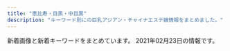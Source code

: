 ```yaml
---
title: "恵比寿・目黒・中目黒"
description: "キーワード別にの巨乳アジアン・チャイナエステ嬢情報をまとめました。"
---
```


新着画像と新着キーワードをまとめています。
2021年02月23日の情報です。

<DmmAffiliateIns />
<KeywordTable
  shops={
    [
    {
        "name": "With you\u30fb\u30a6\u30a3\u30ba\u30e6\u30fc",
        "station": "JR\u76ee\u9ed2\u99c5\u6771\u53e3",
        "keywords": {
            "C": 35,
            "D": 19
        },
        "img_links": [
            "http://with-you.tyo.cm/photos/sites/6/2019/11/2019110108001772.jpg",
            "http://with-you.tyo.cm/photos/sites/6/2019/11/2019110107573374.jpg",
            "http://with-you.tyo.cm/photos/sites/6/2019/12/2019121017051597.jpg",
            "http://with-you.tyo.cm/photos/sites/6/2020/09/2020092511214697.jpg",
            "http://with-you.tyo.cm/photos/sites/6/2019/11/2019112517122617.jpg",
            "http://hanamizuki2.a1.ies.bz/upload/sites/6/2021/02/2021022216380216.jpg",
            "http://with-you.tyo.cm/photos/sites/6/2019/11/2019110606012817.jpg",
            "http://with-you.tyo.cm/photos/sites/6/2019/11/2019112517121980.jpg",
            "http://with-you.tyo.cm/photos/sites/6/2019/11/2019110108002447.jpg",
            "http://with-you.tyo.cm/photos/sites/6/2019/11/2019112214503286.jpg",
            "http://with-you.tyo.cm/photos/sites/6/2019/02/2019021818395644.jpg",
            "http://with-you.tyo.cm/images/s_staff.jpg",
            "http://with-you.tyo.cm/images/s_link.jpg",
            "http://with-you.tyo.cm/photos/sites/6/2019/03/2019030615474648.jpg",
            "http://with-you.tyo.cm/photos/sites/6/2019/06/2019060510455732.jpg",
            "http://with-you.tyo.cm/images/top.png",
            "http://with-you.tyo.cm/photos/sites/6/2021/02/2021022216380216.jpg",
            "http://with-you.tyo.cm/photos/sites/6/2019/11/2019112916080552.jpg",
            "http://with-you.tyo.cm/photos/sites/6/2019/12/2019121914290846.jpg",
            "http://with-you.tyo.cm/photos/sites/6/2019/02/2019021818404723.jpg",
            "http://with-you.tyo.cm/photos/sites/6/2019/11/2019111915264240.jpg",
            "http://with-you.tyo.cm/photos/sites/6/2019/11/2019110806175615.jpg",
            "http://with-you.tyo.cm/photos/sites/6/2019/11/2019112916075124.jpg",
            "http://with-you.tyo.cm/photos/sites/6/2020/03/2020032714573892.jpg",
            "http://with-you.tyo.cm/photos/sites/6/2019/02/2019021816145119.jpg",
            "http://with-you.tyo.cm/photos/sites/6/2020/03/2020032714542799.jpg",
            "http://with-you.tyo.cm/photos/sites/6/2020/06/2020061515330329.jpg",
            "http://with-you.tyo.cm/images/s_pick.jpg",
            "http://with-you.tyo.cm/photos/sites/6/2019/11/2019110107572662.jpg",
            "http://with-you.tyo.cm/photos/sites/6/2019/10/2019102716505124.jpg",
            "http://with-you.tyo.cm/photos/sites/6/2019/02/2019021816155116.jpg",
            "http://with-you.tyo.cm/photos/sites/6/2020/06/2020061515324852.jpg",
            "http://with-you.tyo.cm/photos/sites/6/2019/12/2019121017051599.jpg",
            "http://with-you.tyo.cm/photos/sites/6/2019/11/2019112214502832.jpg",
            "http://with-you.tyo.cm/images/s_recuit.jpg",
            "http://with-you.tyo.cm/images/s_news.jpg",
            "http://with-you.tyo.cm/photos/sites/6/2019/11/2019112916075813.jpg",
            "http://with-you.tyo.cm/photos/sites/6/2019/11/2019110806175734.jpg",
            "http://with-you.tyo.cm/photos/sites/6/2019/12/2019121914290210.jpg",
            "http://with-you.tyo.cm/photos/sites/6/2019/10/2019102716505281.jpg",
            "http://with-you.tyo.cm/photos/sites/6/2019/11/2019111915264046.jpg"
        ],
        "url": "http://with-you.tyo.cm"
    },
    {
        "url": "http://victoria.tyo.cm/",
        "img_links": [
            "http://victoria.tyo.cm/photos/sites/13/2019/06/2019061005275095.jpg",
            "http://victoria.tyo.cm/photos/sites/13/2020/02/2020021307433041.jpg",
            "http://victoria.tyo.cm/photos/sites/13/2018/12/2018121502493814.jpg",
            "http://victoria.tyo.cm/photos/sites/13/2021/02/2021021509575615.jpg",
            "http://victoria.tyo.cm/photos/sites/13/2019/10/2019100904082968.jpg",
            "http://victoria.tyo.cm/images/room3.jpg",
            "http://victoria.tyo.cm/photos/sites/13/2019/12/2019120904521188.jpg",
            "http://victoria.tyo.cm/photos/sites/13/2019/05/201905100639429.jpg",
            "http://victoria.tyo.cm/photos/sites/13/2019/02/2019022703022355.jpg",
            "http://victoria.tyo.cm/photos/sites/13/2019/01/2019012509505197.jpg",
            "http://victoria.tyo.cm/photos/sites/13/2019/01/2019012509534353.jpg",
            "http://victoria.tyo.cm/images/mobile.jpg",
            "http://victoria.tyo.cm/photos/sites/13/2018/12/2018122701570616.jpg",
            "http://victoria.tyo.cm/photos/sites/13/2019/12/2019120406433710.jpg",
            "http://victoria.tyo.cm/images/room2.jpg",
            "http://victoria.tyo.cm/photos/sites/13/2019/12/2019120904521737.jpg",
            "http://victoria.tyo.cm/photos/sites/13/2020/01/2020011104241542.jpg",
            "http://victoria.tyo.cm/photos/sites/13/2019/04/2019040304024424.jpg",
            "http://victoria.tyo.cm/photos/sites/13/2019/01/2019010506292922.jpg",
            "http://victoria.tyo.cm/photos/sites/13/2018/12/2018122904422525.jpg",
            "http://victoria.tyo.cm/photos/sites/13/2020/01/2020011205500461.jpg",
            "http://victoria.tyo.cm/photos/sites/13/2018/12/2018121502493847.jpg",
            "http://victoria.tyo.cm/photos/sites/13/2019/01/2019012108071242.jpg",
            "http://victoria.tyo.cm/photos/sites/13/2019/01/2019011103510521.jpg",
            "https://www.a-side.com/ad/koko/include/banner/koko_125x125.png",
            "http://victoria.tyo.cm/images/s_staff.png",
            "http://victoria.tyo.cm/photos/sites/13/2019/12/2019120106181894.jpg",
            "http://victoria.tyo.cm/images/news.jpg",
            "http://victoria.tyo.cm/photos/sites/13/2020/02/2020020104570910.jpg",
            "http://victoria.tyo.cm/images/pick.jpg",
            "http://victoria.tyo.cm/photos/sites/13/2018/12/2018122701570643.jpg",
            "http://victoria.tyo.cm/photos/sites/13/2018/12/2018121502493879.jpg",
            "http://victoria.tyo.cm/photos/sites/13/2019/10/2019101403232834.jpg",
            "http://victoria.tyo.cm/photos/sites/13/2019/08/2019080607062415.jpg",
            "http://victoria.tyo.cm/images/room1.jpg",
            "http://victoria.tyo.cm/photos/sites/13/2020/03/2020031904101259.jpg",
            "http://victoria.tyo.cm/photos/sites/13/2019/04/2019041807165826.jpg",
            "http://victoria.tyo.cm/photos/sites/13/2019/10/2019100904083557.jpg",
            "http://victoria.tyo.cm/images/top.jpg",
            "http://victoria.tyo.cm/photos/sites/13/2018/12/2018122904411765.jpg",
            "http://victoria.tyo.cm/photos/sites/13/2020/01/2020012005552181.jpg",
            "http://victoria.tyo.cm/photos/sites/13/2019/01/2019010506293526.jpg",
            "http://victoria.tyo.cm/photos/sites/13/2019/02/2019021206543056.jpg",
            "http://victoria.tyo.cm/photos/sites/13/2020/02/202002030340133.jpg",
            "http://victoria.tyo.cm/photos/sites/13/2020/01/2020012005552622.jpg",
            "http://victoria.tyo.cm/images/room4.jpg",
            "http://victoria.tyo.cm/photos/sites/13/2018/12/2018121502493953.jpg",
            "http://victoria.tyo.cm/photos/sites/13/2020/10/2020100803550565.jpg",
            "http://victoria.tyo.cm/photos/sites/13/2019/02/2019021407162693.jpg",
            "http://victoria.tyo.cm/photos/sites/13/2019/07/2019070206503156.jpg",
            "http://victoria.tyo.cm/images/face.jpg"
        ],
        "station": "JR\u76ee\u9ed2\u99c5\u6771\u53e3",
        "name": "Victoria\u30fb\u30d3\u30af\u30c8\u30ea\u30a2",
        "keywords": {
            "82": 2,
            "85": 8,
            "G": 1,
            "D": 20,
            "E": 3,
            "93": 1,
            "F": 1,
            "86": 9,
            "83": 8,
            "87": 4,
            "89": 1,
            "C": 8
        }
    },
    {
        "station": "\u897f\u5c0f\u5c71\u99c5",
        "url": "http://www.oasis.esjoho.com/",
        "img_links": [
            "http://www.oasis.esjoho.com/files/005.jpg",
            "http://www.oasis.esjoho.com/files/002.jpg",
            "http://www.oasis.esjoho.com/img/ttl_info.png",
            "http://www.oasis.esjoho.com/img/pickup.jpg",
            "http://www.oasis.esjoho.com/img/btn_side_mobile.jpg",
            "http://www.oasis.esjoho.com/img/btn_blog.png",
            "http://www.oasis.esjoho.com/files/005-02.jpg",
            "http://www.oasis.esjoho.com/files/002-02.jpg",
            "http://www.oasis.esjoho.com/img/goback.jpg",
            "http://www.oasis.esjoho.com/files/001.jpg",
            "http://www.oasis.esjoho.com/files/004.jpg",
            "http://www.oasis.esjoho.com/img/tel.png",
            "http://www.oasis.esjoho.com/files/001-02.jpg",
            "http://www.oasis.esjoho.com/files/004-02.jpg",
            "http://www.oasis.esjoho.com/img/ttl_news.png"
        ],
        "keywords": {
            "C": 14,
            "85": 2,
            "87": 4,
            "D": 6,
            "86": 2
        },
        "name": "\u7652\u3057\u5bb6"
    },
    {
        "name": "Angel-\u30a8\u30f3\u30b8\u30a7\u30eb-",
        "img_links": [
            "http://angel.jpn.cm/photos/sites/3/2020/06/2020061515170635.jpg",
            "http://angel.jpn.cm/photos/sites/3/2016/10/staff41.jpg",
            "http://angel.jpn.cm/photos/sites/3/2016/08/staff2a.jpg",
            "http://angel.jpn.cm/images/room6.jpg",
            "http://angel.jpn.cm/images/room3.jpg",
            "http://angel.jpn.cm/photos/sites/3/2016/08/staff14.jpg",
            "http://angel.jpn.cm/photos/sites/3/2016/08/staff8.jpg",
            "http://angel.jpn.cm/images/s_staff.png",
            "http://angel.jpn.cm/photos/sites/3/2016/08/staff24.jpg",
            "http://angel.jpn.cm/images/top02.jpg",
            "http://angel.jpn.cm/photos/sites/3/2016/08/staff23.jpg",
            "http://angel.jpn.cm/photos/sites/3/2016/08/staff25.jpg",
            "http://angel.jpn.cm/photos/sites/3/2016/08/staff11.jpg",
            "http://angel.jpn.cm/images/s_pick.png",
            "http://angel.jpn.cm/photos/sites/3/2016/08/staff37.jpg",
            "http://angel2.a1.ies.bz/upload/sites/3/2021/02/2021021714005240.jpg",
            "http://angel.jpn.cm/photos/sites/3/2016/09/72670992207769698.jpg",
            "http://angel.jpn.cm/photos/sites/3/2019/11/2019111814073465.jpg",
            "http://angel.jpn.cm/photos/sites/3/2018/06/2018061601280970.jpg",
            "http://angel.jpn.cm/images/s_news.png",
            "http://angel.jpn.cm/photos/sites/3/2016/08/staff7.jpg",
            "http://angel.jpn.cm/photos/sites/3/2018/06/2018061601280885.jpg",
            "http://angel.jpn.cm/photos/sites/3/2018/11/201811011331167.jpg",
            "http://angel.jpn.cm/photos/sites/3/2016/08/staff36g.jpg",
            "http://angel.jpn.cm/photos/sites/3/2016/10/staff01a.jpg",
            "http://angel.jpn.cm/images/room5.jpg",
            "http://angel.jpn.cm/photos/sites/3/2018/09/2018091001155585.jpg",
            "http://angel.jpn.cm/photos/sites/3/2016/08/staff4a.jpg",
            "http://angel.jpn.cm/photos/sites/3/2016/08/staff38.jpg",
            "http://angel.jpn.cm/images/girl-z2.jpg",
            "http://angel.jpn.cm/photos/sites/3/2017/12/201712270537317.jpg",
            "http://angel.jpn.cm/photos/sites/3/2018/06/2018061505064271.jpg",
            "http://angel.jpn.cm/photos/sites/3/2016/08/staff35.jpg",
            "http://angel.jpn.cm/photos/sites/3/2016/08/staff29.jpg",
            "http://angel.jpn.cm/photos/sites/3/2016/08/staff14a.jpg",
            "http://angel.jpn.cm/photos/sites/3/2016/08/staff2.jpg",
            "http://angel.jpn.cm/photos/sites/3/2017/04/1.jpg",
            "http://angel.jpn.cm/photos/sites/3/2016/08/staff22.jpg",
            "http://angel.jpn.cm/photos/sites/3/2016/09/staff40.jpg",
            "http://angel.jpn.cm/photos/sites/3/2021/02/2021021714005240.jpg",
            "http://cdn.dino-es.com/images/logo/150x40DinoEs.png",
            "http://angel.jpn.cm/photos/sites/3/2018/06/2018061505064251.jpg",
            "http://angel.jpn.cm/photos/sites/3/2019/11/201911181407260.jpg",
            "http://angel.jpn.cm/photos/sites/3/2019/12/2019122718552430.jpg",
            "http://angel.jpn.cm/photos/sites/3/2016/08/staff3.jpg",
            "http://angel.jpn.cm/photos/sites/3/2017/11/201711280608539.jpg",
            "http://angel.jpn.cm/images/mobile.jpg",
            "http://angel.jpn.cm/images/top01.jpg",
            "http://angel.jpn.cm/photos/sites/3/2019/06/2019060510404179.jpg",
            "http://angel.jpn.cm/photos/sites/3/2016/08/staff39a.jpg",
            "http://angel.jpn.cm/photos/sites/3/2020/09/2020092511154515.jpg",
            "http://angel.jpn.cm/photos/sites/3/2016/10/staff01.jpg",
            "http://angel.jpn.cm/images/girl-z1.jpg",
            "http://angel.jpn.cm/images/room1.jpg",
            "http://angel.jpn.cm/photos/sites/3/2016/08/staff28a.jpg",
            "http://angel.jpn.cm/photos/sites/3/2017/01/1.jpg",
            "http://angel.jpn.cm/photos/sites/3/2016/08/staff23a.jpg",
            "http://angel.jpn.cm/photos/sites/3/2019/12/2019122718552413.jpg",
            "http://angel.jpn.cm/photos/sites/3/2016/08/staff22a.jpg",
            "http://angel.jpn.cm/images/s_mobile.png",
            "http://angel.jpn.cm/photos/sites/3/2016/09/staff40a.jpg",
            "http://angel.jpn.cm/photos/sites/3/2017/05/8.jpg",
            "http://angel.jpn.cm/photos/sites/3/2016/08/staff39.jpg",
            "http://angel.jpn.cm/photos/sites/3/2019/07/2019071213431954.jpg",
            "http://angel.jpn.cm/photos/sites/3/2016/08/staff29a.jpg",
            "http://angel.jpn.cm/photos/sites/3/2019/12/2019122718552333.jpg",
            "http://angel.jpn.cm/photos/sites/3/2018/06/2018062105525655.jpg",
            "http://angel.jpn.cm/photos/sites/3/2016/08/staff36h.jpg",
            "http://angel.jpn.cm/photos/sites/3/2016/08/staff24a.jpg",
            "http://angel.jpn.cm/photos/sites/3/2017/11/2017112010234266.jpg",
            "http://angel.jpn.cm/images/info.jpg",
            "http://angel.jpn.cm/photos/sites/3/2019/06/201906051042276.jpg",
            "http://angel.jpn.cm/images/s_link.png",
            "http://angel.jpn.cm/photos/sites/3/2017/12/2017122705371661.jpg",
            "http://angel.jpn.cm/images/room2.jpg",
            "http://angel.jpn.cm/photos/sites/3/2016/08/staff28.jpg",
            "http://angel.jpn.cm/photos/sites/3/2016/08/staff21.jpg",
            "http://angel.jpn.cm/images/room4.jpg",
            "http://angel.jpn.cm/photos/sites/3/2016/08/staff4.jpg",
            "http://angel.jpn.cm/images/nbj3.jpg",
            "http://angel.jpn.cm/photos/sites/3/2019/10/2019100910242499.jpg",
            "http://angel.jpn.cm/photos/sites/3/2017/03/2.jpg",
            "http://angel.jpn.cm/photos/sites/3/2016/08/staff5.jpg",
            "http://angel.jpn.cm/images/room7.jpg",
            "http://angel.jpn.cm/photos/sites/3/2019/07/2019071016030711.jpg"
        ],
        "keywords": {
            "C": 42,
            "85": 6,
            "E": 3,
            "88": 2,
            "84": 1,
            "89": 3,
            "D": 28,
            "86": 9,
            "F": 1,
            "87": 4
        },
        "station": "JR\u76ee\u9ed2\u99c5\u6771\u53e3",
        "url": "http://angel.jpn.cm/"
    },
    {
        "name": "\u6d77\u8cca\u8239",
        "img_links": [
            "http://kaizokusen.jpn.mn/photos/sites/31/2020/02/202002070127147.jpg",
            "http://kaizokusen.jpn.mn/photos/sites/31/2019/01/201901130238317.jpg",
            "http://kaizokusen.jpn.mn/images/s_contact.jpg",
            "http://kaizokusen.jpn.mn/photos/sites/31/2019/06/2019060402255271.jpg",
            "http://kaizokusen.jpn.mn/images/news_bj3.jpg",
            "http://kaizokusen.jpn.mn/photos/sites/31/2019/03/2019032710574970.jpg",
            "http://kaizokusen.jpn.mn/photos/sites/31/2020/12/2020120801390122.jpg",
            "http://kaizokusen.jpn.mn/photos/sites/31/2020/03/2020031402334084.jpg",
            "http://kaizokusen.jpn.mn/images/mobile.jpg",
            "http://kaizokusen.jpn.mn/photos/sites/31/2020/02/2020022107354732.jpg",
            "http://kaizokusen.jpn.mn/photos/sites/31/2019/09/2019092905302643.jpg",
            "http://kaizokusen.jpn.mn/photos/sites/31/2020/08/2020082411195272.jpg",
            "http://kaizokusen.jpn.mn/photos/sites/31/2019/03/2019032601332117.jpg",
            "http://kaizokusen.jpn.mn/photos/sites/31/2019/02/2019022801560094.jpg",
            "http://kaizokusen.jpn.mn/images/s_pick.png",
            "http://kaizokusen.jpn.mn/images/news_bj1.jpg",
            "http://kaizokusen.jpn.mn/photos/sites/31/2020/04/2020042207290081.jpg",
            "http://kaizokusen.jpn.mn/photos/sites/31/2019/12/2019122806012497.jpg",
            "http://kaizokusen.jpn.mn/photos/sites/31/2019/11/2019111401215721.jpg",
            "http://kaizokusen.jpn.mn/photos/sites/31/2020/06/2020062208015349.jpg",
            "http://kaizokusen.jpn.mn/photos/sites/31/2019/01/2019012803255272.jpg",
            "http://kaizokusen.jpn.mn/images/news03.jpg",
            "http://kaizokusen.jpn.mn/photos/sites/31/2020/06/2020061302013959.jpg",
            "http://kaizokusen.jpn.mn/photos/sites/31/2018/07/2018070912312985.jpg",
            "http://kaizokusen.jpn.mn/photos/sites/31/2018/12/2018122706404758.jpg",
            "http://kaizokusen.jpn.mn/photos/sites/31/2019/09/2019091102140786.jpg",
            "http://kaizokusen.jpn.mn/photos/sites/31/2019/05/2019051702252726.jpg",
            "http://kaizokusen.jpn.mn/images/s_news.jpg",
            "http://kaizokusen.jpn.mn/photos/sites/31/2019/02/2019021410470448.jpg",
            "http://kaizokusen.jpn.mn/photos/sites/31/2020/01/2020011609085443.jpg",
            "http://kaizokusen.jpn.mn/photos/sites/31/2019/11/2019112102290816.jpg",
            "http://kaizokusen.jpn.mn/images/end.png",
            "http://kaizokusen.jpn.mn/photos/sites/31/2018/12/2018121710580889.jpg",
            "http://kaizokusen.jpn.mn/photos/sites/31/2020/06/2020060409294464.jpg",
            "http://kaizokusen.jpn.mn/photos/sites/31/2020/05/2020051510144982.jpg",
            "http://kaizokusen.jpn.mn/photos/sites/31/2019/04/2019040301572848.jpg",
            "http://kaizokusen.jpn.mn/photos/sites/31/2020/01/2020010602051995.jpg",
            "http://kaizokusen.jpn.mn/images/s_link.png",
            "http://kaizokusen.jpn.mn/photos/sites/31/2019/06/2019061406003081.jpg",
            "http://kaizokusen.jpn.mn/photos/sites/31/2019/06/2019060402255852.jpg",
            "http://kaizokusen.jpn.mn/photos/sites/31/2020/11/2020112103070699.jpg",
            "http://kaizokusen.jpn.mn/photos/sites/31/2019/11/2019111410352979.jpg",
            "http://kaizokusen.jpn.mn/images/news04.jpg",
            "http://kaizokusen.jpn.mn/photos/sites/31/2020/08/2020080301195061.jpg",
            "http://kaizokusen.jpn.mn/photos/sites/31/2020/06/2020061305220545.jpg",
            "http://kaizokusen.jpn.mn/images/headline.jpg",
            "http://kaizokusen.jpn.mn/photos/sites/31/2019/12/2019121904244431.jpg",
            "http://kaizokusen.jpn.mn/photos/sites/31/2020/03/2020030801205388.jpg",
            "http://kaizokusen.jpn.mn/images/s_staff.png",
            "http://kaizokusen.jpn.mn/photos/sites/31/2019/01/2019010309225534.jpg",
            "http://kaizokusen.jpn.mn/photos/sites/31/2019/12/201912200917482.jpg",
            "http://kaizokusen.jpn.mn/images/top.jpg"
        ],
        "station": "\u4e2d\u76ee\u9ed2\u99c5\u5357\u6539\u672d\u897f\u53e3",
        "url": "http://kaizokusen.jpn.mn/",
        "keywords": {
            "83": 9,
            "85": 26,
            "86": 24,
            "87": 34,
            "E": 30,
            "D": 71,
            "88": 10,
            "84": 2,
            "C": 45
        }
    },
    {
        "keywords": {
            "83": 7,
            "C": 7,
            "85": 7,
            "D": 19,
            "E": 5,
            "86": 17
        },
        "station": "JR\u6075\u6bd4\u5bff\u99c5\u897f\u53e3",
        "url": "http://hi-msg.com/tonton/",
        "img_links": [
            "http://hi-msg.com/tonton/images/an_4_01.jpg",
            "http://hi-msg.com/tonton/images/an_6_01.jpg",
            "http://hi-msg.com/tonton/images/slider/slide3s.png",
            "http://hi-msg.com/tonton/images/slider/slide3.png",
            "http://hi-msg.com/tonton/images/eve1.png",
            "http://hi-msg.com/tonton/images/staff_images/st3.jpg",
            "http://hi-msg.com/tonton/images/an_6_02.jpg",
            "http://hi-msg.com/tonton/images/an_5_02.jpg",
            "http://hi-msg.com/tonton/images/slider/slide2s.png",
            "http://hi-msg.com/tonton/images/an_4_02.jpg",
            "http://hi-msg.com/tonton/images/an_2_01.jpg",
            "http://hi-msg.com/tonton/images/sys1.jpg",
            "http://hi-msg.com/tonton/images/an_3_01.jpg",
            "http://hi-msg.com/tonton/images/r3.jpg",
            "http://hi-msg.com/tonton/images/an_1_01.jpg",
            "http://hi-msg.com/tonton/images/r2.jpg",
            "http://hi-msg.com/tonton/images/an_1_02.jpg",
            "http://hi-msg.com/tonton/images/staff_images/sl.png",
            "http://hi-msg.com/tonton/images/staff_images/st2.jpg",
            "http://hi-msg.com/tonton/images/staff_images/st5.jpg",
            "http://hi-msg.com/tonton/images/an_2_02.jpg",
            "http://hi-msg.com/tonton/images/r4.jpg",
            "http://hi-msg.com/tonton/images/index-2.jpg",
            "http://hi-msg.com/tonton/images/slider/slide2.png",
            "http://hi-msg.com/tonton/images/index_01.jpg",
            "http://hi-msg.com/tonton/images/staff_images/st1.jpg",
            "http://hi-msg.com/tonton/images/index-1.jpg",
            "http://hi-msg.com/tonton/images/slider/slide1.png",
            "http://hi-msg.com/tonton/images/r1.jpg",
            "http://hi-msg.com/tonton/images/staff_images/st4.jpg",
            "http://hi-msg.com/tonton/images/qr.jpg",
            "http://hi-msg.com/tonton/images/an_3_02.jpg",
            "http://hi-msg.com/tonton/images/an_5_01.jpg",
            "http://hi-msg.com/tonton/images/fbb.jpg",
            "http://hi-msg.com/tonton/images/slider/slide1s.png"
        ],
        "name": "\u30c8\u30f3\u30c8\u30f3"
    },
    {
        "img_links": [
            "http://kintsuki.este88.com/gals/rei1.jpg",
            "http://kintsuki.este88.com/gals/kaori1.jpg",
            "http://kintsuki.este88.com/images/r01.jpg",
            "http://kintsuki.este88.com/gals/koyuki1.jpg",
            "http://kintsuki.este88.com/images/r02.jpg",
            "http://kintsuki.este88.com/gals/rina1.jpg",
            "http://kintsuki.este88.com/gals/yuyu1.jpg",
            "http://kintsuki.este88.com/images/r04.jpg",
            "http://kintsuki.este88.com/gals/kixyoko1.jpg",
            "http://kintsuki.este88.com/gals/mika1.jpg",
            "http://kintsuki.este88.com/images/ph1.jpg",
            "http://kintsuki.este88.com/gals/momo1.jpg",
            "http://kintsuki.este88.com/gals/kana1.jpg"
        ],
        "station": "JR\u76ee\u9ed2\u99c5\u6771\u53e3",
        "url": "http://kintsuki.este88.com/",
        "keywords": {},
        "name": "\u91d1\u306e\u6708"
    },
    {
        "url": "http://relacute.tyo.cm/",
        "img_links": [],
        "name": "RelaCute \u30ea\u30e9\u30ad\u30e5\u30fc\u30c8",
        "keywords": {},
        "station": "JR\u76ee\u9ed2\u99c5\u6771\u53e3"
    },
    {
        "station": "JR\u76ee\u9ed2\u99c5\u6771\u53e3",
        "keywords": {},
        "img_links": [
            "http://meguro-babel.com/topics/img/156-1.jpg",
            "http://meguro-babel.com/topics/img/155-1.jpg",
            "http://meguro-babel.com/girl/8.jpg",
            "http://meguro-babel.com/girl/4.jpg",
            "http://meguro-babel.com/images/room/photo01.jpg",
            "http://meguro-babel.com/images/room/photo02.jpg",
            "http://meguro-babel.com/girl/15.jpg",
            "http://meguro-babel.com/images/topimg4.jpg",
            "http://meguro-babel.com/topics/img/142-1.jpg",
            "http://meguro-babel.com/girl/3.jpg",
            "http://meguro-babel.com/images/room/photo04.jpg",
            "http://meguro-babel.com/girl/19.jpg",
            "http://meguro-babel.com/girl/24.jpg",
            "http://meguro-babel.com/topics/img/157-1.jpg",
            "http://meguro-babel.com/girl/5.jpg",
            "http://meguro-babel.com/girl/2.jpg",
            "http://meguro-babel.com/girl/13.jpg",
            "http://meguro-babel.com/girl/7.jpg",
            "http://meguro-babel.com/girl/6.jpg",
            "http://meguro-babel.com/topics/img/150-1.jpg",
            "http://meguro-babel.com/topics/img/145-1.jpg",
            "http://meguro-babel.com/images/qr.jpg",
            "http://meguro-babel.com/girl/10.jpg",
            "http://meguro-babel.com/images/room/photo03.jpg",
            "http://meguro-babel.com/topics/img/151-1.jpg",
            "http://meguro-babel.com/topics/img/129-1.jpg",
            "http://meguro-babel.com/girl/9.jpg",
            "http://meguro-babel.com/girl/11.jpg",
            "http://meguro-babel.com/girl/1.jpg",
            "http://meguro-babel.com/girl/21.jpg",
            "http://meguro-babel.com/images/img_1.jpg"
        ],
        "name": "\u30d0\u30d9\u30eb",
        "url": "http://meguro-babel.com/"
    },
    {
        "name": "\u30d5\u30a3\u30b8\u30fc\u30ea\u30be\u30fc\u30c8",
        "station": "\u4e2d\u76ee\u9ed2\u99c5\u897f\u53e3",
        "url": "http://fiji-resort.ests.jp/",
        "img_links": [
            "http://fiji-resort.ests.jp/photos/sites/30/2019/06/2019060610451514.jpg",
            "http://fiji-resort.ests.jp/images/mobile.png",
            "http://fiji-resort.ests.jp/images/access02.jpg",
            "http://fiji-resort.ests.jp/photos/sites/30/2019/03/2019033011081995.jpg",
            "http://fiji-resort.ests.jp/images/topics_bj3.png",
            "http://fiji-resort.ests.jp/images/access05.jpg",
            "http://fiji-resort.ests.jp/photos/sites/30/2020/02/2020022116402274.jpg",
            "http://fiji-resort.ests.jp/photos/sites/30/2018/11/2018110510493920.jpg",
            "http://fiji-resort.ests.jp/photos/sites/30/2019/04/2019042017525677.jpg",
            "http://fiji-resort.ests.jp/photos/sites/30/2018/09/2018091916161390.jpg",
            "http://fiji-resort.ests.jp/images/access03.jpg",
            "http://fiji-resort.ests.jp/photos/sites/30/2019/06/2019061411123068.jpg",
            "http://fiji-resort.ests.jp/photos/sites/30/2019/12/2019121110440091.jpg",
            "http://fiji-resort.ests.jp/images/access01.jpg",
            "http://fiji-resort.ests.jp/images/s_staff.png",
            "http://fiji-resort.ests.jp/photos/sites/30/2018/11/2018110510493422.jpg",
            "http://fiji-resort.ests.jp/images/access06.jpg",
            "http://fiji-resort.ests.jp/images/s_topics.png",
            "http://fiji-resort.ests.jp/photos/sites/30/2019/11/2019110909384037.jpg",
            "http://fiji-resort.ests.jp/images/s_link.png",
            "http://fiji-resort.ests.jp/photos/sites/30/2019/05/2019050215480292.jpg",
            "http://fiji-resort.ests.jp/photos/sites/30/2019/09/2019092914334514.jpg",
            "http://fiji-resort.ests.jp/images/line.png",
            "http://fiji-resort.ests.jp/images/end.png",
            "http://fiji-resort.ests.jp/images/top.png",
            "http://fiji-resort.ests.jp/photos/sites/30/2019/05/2019050215480157.jpg",
            "http://fiji-resort.ests.jp/photos/sites/30/2019/03/2019033011105316.jpg",
            "http://fiji-resort.ests.jp/photos/sites/30/2018/06/2018061511340989.jpg",
            "http://fiji-resort.ests.jp/photos/sites/30/2018/09/2018091301234543.jpg",
            "http://fiji-resort.ests.jp/photos/sites/30/2019/03/2019031518525662.jpg",
            "http://fiji-resort.ests.jp/images/access04.jpg",
            "http://fiji-resort.ests.jp/photos/sites/30/2019/05/2019050215480138.jpg"
        ],
        "keywords": {
            "86": 60,
            "82": 18,
            "87": 78,
            "85": 123,
            "E": 57,
            "C": 138,
            "83": 39,
            "89": 18,
            "D": 141
        }
    },
    {
        "keywords": {
            "C": 14,
            "87": 13,
            "E": 12,
            "85": 14,
            "88": 12,
            "D": 25,
            "86": 12
        },
        "station": "JR\u6075\u6bd4\u5bff\u99c5\u897f\u53e3",
        "img_links": [
            "http://bimajo-massage.work/img/body-.png",
            "http://bimajo-massage.work/img/st6.jpg",
            "http://bimajo-massage.work/img/st8.jpg",
            "http://bimajo-massage.work/img/sta5.jpg",
            "http://bimajo-massage.work/sp/img/p-6.jpg",
            "http://bimajo-massage.work/sp/img/t-a.jpg",
            "http://bimajo-massage.work/img/sta1.jpg",
            "http://bimajo-massage.work/img/st5.jpg",
            "http://bimajo-massage.work/sp/img/tit.jpg",
            "http://bimajo-massage.work/img/sta8.jpg",
            "http://bimajo-massage.work/sp/img/st1.jpg",
            "http://bimajo-massage.work/sp/img/st6.jpg",
            "http://bimajo-massage.work/sp/img/acc2.jpg",
            "http://bimajo-massage.work/sp/img/add.jpg",
            "http://bimajo-massage.work/sp/img/pic.jpg",
            "http://bimajo-massage.work/img/sta6.jpg",
            "http://bimajo-massage.work/sp/img/p-7.jpg",
            "http://bimajo-massage.work/sp/img/p-8.jpg",
            "http://bimajo-massage.work/img/mo.png",
            "http://bimajo-massage.work/sp/img/t-t.jpg",
            "http://bimajo-massage.work/sp/img/t-o.jpg",
            "http://bimajo-massage.work/img/acc2.jpg",
            "http://bimajo-massage.work/sp/img/info.jpg",
            "http://bimajo-massage.work/sp/img/t-s.jpg",
            "http://bimajo-massage.work/img/st1.jpg",
            "http://bimajo-massage.work/sp/img/botton.jpg",
            "http://bimajo-massage.work/img/pic.png",
            "http://bimajo-massage.work/sp/img/pc.jpg",
            "http://bimajo-massage.work/sp/img/sys.jpg",
            "http://bimajo-massage.work/sp/img/acc1.jpg",
            "http://bimajo-massage.work/sp/img/st8.jpg",
            "http://bimajo-massage.work/sp/img/tel.jpg",
            "http://bimajo-massage.work/sp/img/cam.jpg",
            "http://bimajo-massage.work/sp/img/st5.jpg",
            "http://bimajo-massage.work/img/st7.jpg",
            "http://bimajo-massage.work/sp/img/t-r.jpg",
            "http://bimajo-massage.work/img/xmas.png",
            "http://bimajo-massage.work/sp/img/st7.jpg",
            "http://bimajo-massage.work/sp/img/time.jpg",
            "http://bimajo-massage.work/img/acc1.jpg",
            "http://bimajo-massage.work/img/bottom.png",
            "http://bimajo-massage.work/img/sta7.jpg"
        ],
        "name": "\u7f8e\u9b54\u5973",
        "url": "http://bimajo-massage.work/"
    },
    {
        "station": "\u4e2d\u76ee\u9ed2\u99c5\u897f\u53e3",
        "url": "http://nakamegurofun.com/",
        "name": "Flower \uff5e\u30d5\u30e9\u30ef\u30fc\uff5e",
        "img_links": [
            "http://nakamegurofun.com/images/s1.jpg",
            "http://nakamegurofun.com/files/0024f22.jpg",
            "http://nakamegurofun.com/files/0064f22.jpg",
            "http://nakamegurofun.com/images/shop/shop04.jpg",
            "http://nakamegurofun.com/files/006-020964.jpg",
            "http://nakamegurofun.com/images/tel.png",
            "http://nakamegurofun.com/images/infotiao1.jpg",
            "http://nakamegurofun.com/images/main_bottom.png",
            "http://nakamegurofun.com/images/shop/shop03.jpg",
            "http://nakamegurofun.com/files/008-030964.jpg",
            "http://nakamegurofun.com/images/s4.jpg",
            "http://nakamegurofun.com/images/shop/shop01.jpg",
            "http://nakamegurofun.com/images/s2.jpg",
            "http://nakamegurofun.com/images/shop/shop02.jpg",
            "http://nakamegurofun.com/files/005-030964.jpg",
            "http://nakamegurofun.com/files/0084f22.jpg",
            "http://nakamegurofun.com/images/xian.png",
            "http://nakamegurofun.com/files/006fa9d.jpg",
            "http://nakamegurofun.com/files/0060964.jpg",
            "http://nakamegurofun.com/files/008fa9d.jpg",
            "http://nakamegurofun.com/files/003-020964.jpg",
            "http://nakamegurofun.com/files/003-030964.jpg",
            "http://nakamegurofun.com/files/007-020964.jpg",
            "http://nakamegurofun.com/files/008-020964.jpg",
            "http://nakamegurofun.com/files/005fa9d.jpg",
            "http://nakamegurofun.com/images/s5.jpg",
            "http://nakamegurofun.com/files/0070964.jpg",
            "http://nakamegurofun.com/files/0054f22.jpg",
            "http://nakamegurofun.com/files/0020964.jpg",
            "http://nakamegurofun.com/files/003fa9d.jpg",
            "http://nakamegurofun.com/images/zi_massage.png",
            "http://nakamegurofun.com/files/0034f22.jpg",
            "http://nakamegurofun.com/files/0080964.jpg",
            "http://nakamegurofun.com/images/main_top.png",
            "http://nakamegurofun.com/images/service91a6.png",
            "http://nakamegurofun.com/files/002fa9d.jpg",
            "http://nakamegurofun.com/files/007-030964.jpg",
            "http://nakamegurofun.com/images/zi_staff.png",
            "http://nakamegurofun.com/files/0030964.jpg",
            "http://nakamegurofun.com/files/0050964.jpg",
            "http://nakamegurofun.com/files/002-030964.jpg",
            "http://nakamegurofun.com/files/0074f22.jpg",
            "http://nakamegurofun.com/files/007fa9d.jpg",
            "http://nakamegurofun.com/files/002-020964.jpg",
            "http://nakamegurofun.com/files/005-020964.jpg",
            "http://nakamegurofun.com/images/s3.jpg",
            "http://nakamegurofun.com/files/006-030964.jpg"
        ],
        "keywords": {
            "88": 1,
            "D": 5,
            "C": 1,
            "87": 4,
            "85": 1
        }
    },
    {
        "keywords": {
            "E": 2,
            "C": 4,
            "86": 11,
            "88": 3,
            "F": 1,
            "D": 26,
            "83": 1,
            "84": 1,
            "87": 7,
            "85": 7
        },
        "station": "JR\u76ee\u9ed2\u99c5\u897f\u53e3",
        "img_links": [
            "http://onlyone.tyo.cm/photos/sites/5/2019/06/2019060510384975.jpg",
            "http://onlyone.tyo.cm/images/top.png",
            "http://onlyone.tyo.cm/images/room2.jpg",
            "http://onlyone.tyo.cm/photos/sites/5/2019/07/2019070711031982.jpg",
            "http://onlyone.tyo.cm/photos/sites/5/2020/09/2020092617301564.jpg",
            "http://onlyone.tyo.cm/photos/sites/5/2020/07/2020070215334437.jpg",
            "http://onlyone.tyo.cm/photos/sites/5/2020/01/2020011413500417.jpg",
            "http://onlyone.tyo.cm/photos/sites/5/2020/09/2020090210405221.jpg",
            "http://onlyone.a1.ies.bz/upload/sites/5/2021/02/2021022216324439.jpg",
            "http://onlyone.tyo.cm/photos/sites/5/2019/02/2019022310334774.jpg",
            "http://onlyone.tyo.cm/photos/sites/5/2018/08/2018082407542866.jpg",
            "http://onlyone.tyo.cm/images/line.jpg",
            "http://onlyone.tyo.cm/photos/sites/5/2021/02/2021022216324439.jpg",
            "http://onlyone.tyo.cm/photos/sites/5/2019/08/2019080815010066.jpg",
            "http://onlyone.tyo.cm/photos/sites/5/2019/05/2019052911352557.jpg",
            "http://onlyone.tyo.cm/images/new.jpg",
            "http://onlyone.tyo.cm/photos/sites/5/2019/03/2019030418403098.jpg",
            "http://onlyone.tyo.cm/photos/sites/5/2018/11/2018112110301745.jpg",
            "http://onlyone.tyo.cm/photos/sites/5/2020/09/2020092218541894.jpg",
            "http://onlyone.tyo.cm/photos/sites/5/2021/02/202102201049167.jpg",
            "http://onlyone.tyo.cm/photos/sites/5/2020/06/2020060815500896.jpg",
            "http://onlyone.tyo.cm/photos/sites/5/2019/12/2019120510353312.jpg",
            "http://onlyone.tyo.cm/photos/sites/5/2020/01/2020011413501066.jpg",
            "http://onlyone.tyo.cm/photos/sites/5/2021/02/2021022216501749.jpg",
            "http://onlyone.tyo.cm/photos/sites/5/2019/02/2019022310350119.jpg",
            "http://onlyone.tyo.cm/photos/sites/5/2018/08/2018080308152252.jpg",
            "http://onlyone.tyo.cm/photos/sites/5/2018/09/2018092710191274.jpg",
            "http://onlyone.tyo.cm/photos/sites/5/2021/02/2021021810240848.jpg",
            "http://onlyone.tyo.cm/photos/sites/5/2019/05/2019050915292562.jpg",
            "http://onlyone.tyo.cm/images/acc2.jpg",
            "http://onlyone.tyo.cm/photos/sites/5/2021/02/202102181024101.jpg",
            "http://onlyone.tyo.cm/photos/sites/5/2019/02/2019022310345266.jpg",
            "http://onlyone.tyo.cm/photos/sites/5/2019/11/2019110105153240.jpg",
            "http://onlyone.tyo.cm/photos/sites/5/2020/02/2020022610121615.jpg",
            "http://onlyone.tyo.cm/photos/sites/5/2019/01/2019013017371133.jpg",
            "http://onlyone.tyo.cm/photos/sites/5/2019/07/2019070616424775.jpg",
            "http://onlyone.tyo.cm/photos/sites/5/2019/07/201907171609201.jpg",
            "http://onlyone.tyo.cm/photos/sites/5/2020/03/2020031716151746.jpg",
            "http://onlyone.tyo.cm/images/s_link.png",
            "http://onlyone.tyo.cm/photos/sites/5/2019/11/2019112117013754.jpg",
            "http://onlyone.tyo.cm/photos/sites/5/2020/09/2020092510524025.jpg",
            "http://onlyone.tyo.cm/images/s_staff.png",
            "http://onlyone.tyo.cm/photos/sites/5/2020/05/2020051419324761.jpg",
            "http://onlyone.tyo.cm/photos/sites/5/2018/06/2018062904050630.jpg",
            "http://onlyone.tyo.cm/photos/sites/5/2018/10/201810181432433.jpg",
            "http://onlyone.tyo.cm/photos/sites/5/2017/11/2017112708111797.jpg",
            "http://onlyone.tyo.cm/photos/sites/5/2018/07/2018071709242171.jpg",
            "http://onlyone.tyo.cm/photos/sites/5/2019/11/2019110105152849.jpg",
            "http://onlyone.tyo.cm/images/acc1.jpg",
            "http://onlyone.a1.ies.bz/upload/sites/5/2021/02/2021022216501749.jpg",
            "http://onlyone.tyo.cm/images/acc3.jpg",
            "http://onlyone.tyo.cm/images/acc4.jpg",
            "http://onlyone.tyo.cm/photos/sites/5/2020/01/2020011412572423.jpg",
            "http://onlyone.tyo.cm/photos/sites/5/2019/06/2019060510472559.jpg",
            "http://onlyone.tyo.cm/images/room4.jpg",
            "http://onlyone.tyo.cm/photos/sites/5/2018/03/2018031607430562.jpg",
            "http://onlyone.tyo.cm/images/room1.jpg",
            "http://onlyone.tyo.cm/photos/sites/5/2018/11/2018110713255310.jpg",
            "http://onlyone.tyo.cm/photos/sites/5/2020/09/2020092510523723.jpg",
            "http://onlyone.tyo.cm/photos/sites/5/2019/08/2019082610481667.jpg",
            "http://onlyone.tyo.cm/photos/sites/5/2019/01/2019011814353078.jpg",
            "http://onlyone.tyo.cm/photos/sites/5/2019/07/2019071716092046.jpg",
            "http://onlyone.tyo.cm/photos/sites/5/2019/12/2019121715483135.jpg",
            "http://onlyone.tyo.cm/photos/sites/5/2018/07/2018071709241386.jpg",
            "http://onlyone.tyo.cm/photos/sites/5/2021/02/2021022216325019.jpg",
            "http://onlyone.a1.ies.bz/upload/sites/5/2021/02/202102201049167.jpg",
            "http://onlyone.tyo.cm/photos/sites/5/2020/07/2020070217061815.jpg",
            "http://onlyone.tyo.cm/images/room3.jpg",
            "http://onlyone.tyo.cm/photos/sites/5/2020/09/2020092510523998.jpg"
        ],
        "name": "OnlyOne",
        "url": "http://onlyone.tyo.cm/"
    }
]
}
/>
<DmmAffiliateScript />
